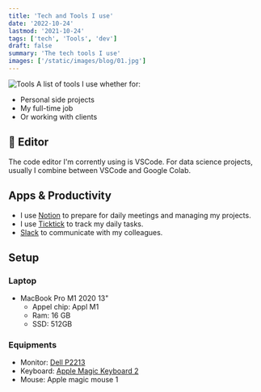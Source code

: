 ```yaml
---
title: 'Tech and Tools I use'
date: '2022-10-24'
lastmod: '2021-10-24'
tags: ['tech', 'Tools', 'dev']
draft: false
summary: 'The tech tools I use'
images: ['/static/images/blog/01.jpg']
---
```


![Tools](/static/images/blog/01.jpg)
A list of tools I use whether for:

- Personal side projects
- My full-time job
- Or working with clients

## 🔨 Editor

The code editor I'm corrently using is VSCode. For data science projects, usually I combine between VSCode and Google Colab. 

## Apps & Productivity

- I use [Notion](https://www.notion.so/) to prepare for daily meetings and managing my projects.
- I use [Ticktick](https://ticktick.com/?language=en_US) to track my daily tasks.
- [Slack](https://slack.com/) to communicate with my colleagues.

## Setup 

### Laptop

- MacBook Pro M1 2020 13"
    - Appel chip: Appl M1
    - Ram: 16 GB
    - SSD: 512GB

### Equipments
- Monitor: [Dell P2213](https://urlzs.com/JB7E2)
- Keyboard: [Apple Magic Keyboard 2](https://www.amazon.com/Apple-Wireless-Keyboard-Silver-MLA22LL/dp/B01NABDNPH)
- Mouse: Apple magic mouse 1